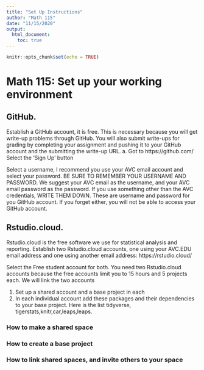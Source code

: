 ```yaml
---
title: "Set Up Instructions"
author: "Math 115"
date: "11/15/2020"
output: 
  html_document:
    toc: true
---
```


```r
knitr::opts_chunk$set(echo = TRUE)
```

# Math 115:  Set up your working environment 

## GitHub.    
Establish a GitHub account, it is free.  This is necessary because you will get write-up problems through GitHub.   You will also submit write-ups for grading by completing your assignment and pushing it to your GitHub account and the submitting the write-up URL.
a.	Got to https://github.com/  Select the ‘Sign Up’ button 

  
Select a username, I recommend you use your AVC email account and select your password.  BE SURE TO REMEMBER YOUR USERNAME AND PASSWORD. We suggest your AVC email as the username, and your AVC email password as the password. If you use something other than the AVC credentials, WRITE THEM DOWN.  These are username and password for you GitHub account.  If you forget either, you will not be able to access your GitHub account.

## Rstudio.cloud.   
Rstudio.cloud is the free software we use for statistical analysis and reporting.  Establish two Rstudio.cloud accounts, one using your AVC.EDU email address and one using another email address:  https://rstudio.cloud/  

Select the Free student account for both.  You need two Rstudio.cloud accounts because the free accounts limit you to 15 hours and 5 projects each.  We will link the two accounts

  1. Set up a shared account and a base project in each 
  2. In each individual account add these packages and their dependencies to your base project.  Here is the list tidyverse, tigerstats,knitr,car,leaps,leaps.  
  
### How to make a shared space  

### How to create a base project  

### How to link shared spaces, and invite others to your space



